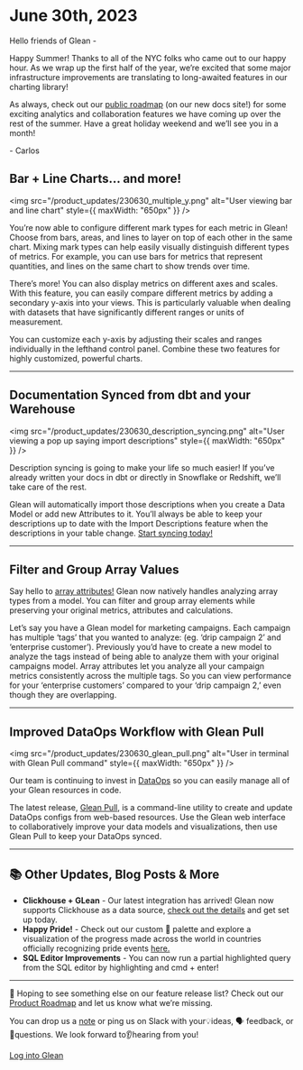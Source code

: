 # June 30th, 2023

Hello friends of Glean -

Happy Summer! Thanks to all of the NYC folks who came out to our happy hour. As we wrap up the first half of the year, we’re excited that some major infrastructure improvements are translating to long-awaited features in our charting library!

As always, check out our [public roadmap](/product-roadmap) (on our new docs site!) for some exciting analytics and collaboration features we have coming up over the rest of the summer. Have a great holiday weekend and we’ll see you in a month!

\- Carlos

## Bar + Line Charts… and more!

<img
  src="/product_updates/230630_multiple_y.png"
  alt="User viewing bar and line chart"
  style={{ maxWidth: "650px" }}
/>

You’re now able to configure different mark types for each metric in Glean! Choose from bars, areas, and lines to layer on top of each other in the same chart. Mixing mark types can help easily visually distinguish different types of metrics. For example, you can use bars for metrics that represent quantities, and lines on the same chart to show trends over time.

There’s more! You can also display metrics on different axes and scales. With this feature, you can easily compare different metrics by adding a secondary y-axis into your views. This is particularly valuable when dealing with datasets that have significantly different ranges or units of measurement.

You can customize each y-axis by adjusting their scales and ranges individually in the lefthand control panel. Combine these two features for highly customized, powerful charts.

---

## Documentation Synced from dbt and your Warehouse

<img
  src="/product_updates/230630_description_syncing.png"
  alt="User viewing a pop up saying import descriptions"
  style={{ maxWidth: "650px" }}
/>

Description syncing is going to make your life so much easier! If you’ve already written your docs in dbt or directly in Snowflake or Redshift, we’ll take care of the rest.

Glean will automatically import those descriptions when you create a Data Model or add new Attributes to it. You’ll always be able to keep your descriptions up to date with the Import Descriptions feature when the descriptions in your table change. [Start syncing today!](/docs/data-modeling/description-syncing)

---

## Filter and Group Array Values

Say hello to [array attributes!](/docs/visualizing-data/attribute-tray#array-attributes) Glean now natively handles analyzing array types from a model. You can filter and group array elements while preserving your original metrics, attributes and calculations.

Let’s say you have a Glean model for marketing campaigns. Each campaign has multiple ‘tags’ that you wanted to analyze: (eg. ‘drip campaign 2’ and ‘enterprise customer’). Previously you’d have to create a new model to analyze the tags instead of being able to analyze them with your original campaigns model. Array attributes let you analyze all your campaign metrics consistently across the multiple tags. So you can view performance for your ‘enterprise customers’ compared to your ‘drip campaign 2,’ even though they are overlapping.

---

## Improved DataOps Workflow with Glean Pull

<img
  src="/product_updates/230630_glean_pull.png"
  alt="User in terminal with Glean Pull command"
  style={{ maxWidth: "650px" }}
/>

Our team is continuing to invest in [DataOps](/docs/data-ops) so you can easily manage all of your Glean resources in code.

The latest release, [Glean Pull](/docs/data-ops/cli#glean-pull), is a command-line utility to create and update DataOps configs from web-based resources. Use the Glean web interface to collaboratively improve your data models and visualizations, then use Glean Pull to keep your DataOps synced.

---

## 📚 Other Updates, Blog Posts & More

- **Clickhouse + GLean** - Our latest integration has arrived! Glean now supports Clickhouse as a data source, [check out the details](/docs/database-connections/clickhouse) and get set up today.
- **Happy Pride!** - Check out our custom 🌈 palette and explore a visualization of the progress made across the world in countries officially recognizing pride events [here.](https://glean.io/public/dsb/gR3tZHI3pLr-A50E)
- **SQL Editor Improvements** - You can now run a partial highlighted query from the SQL editor by highlighting and cmd + enter!

---

👀 Hoping to see something else on our feature release list? Check out our [Product Roadmap](/product-roadmap) and let us know what we’re missing.

You can drop us a [note](mailto:support@glean.io?subject=null&body=null) or ping us on Slack with your💡ideas, 🗣 feedback, or 🙋questions. We look forward to👂hearing from you!

[Log into Glean](https://glean.io/app)
